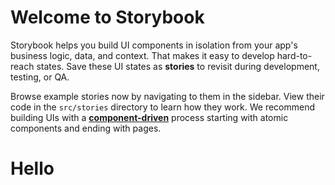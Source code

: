 
<Meta title="Example/hello" />

# Welcome to Storybook

Storybook helps you build UI components in isolation from your app's business logic, data, and context.
That makes it easy to develop hard-to-reach states. Save these UI states as **stories** to revisit during development, testing, or QA.

Browse example stories now by navigating to them in the sidebar.
View their code in the `src/stories` directory to learn how they work.
We recommend building UIs with a [**component-driven**](https://componentdriven.org) process starting with atomic components and ending with pages.

<BoilerplateReactTsComponent/>
<h1>Hello</h1>
